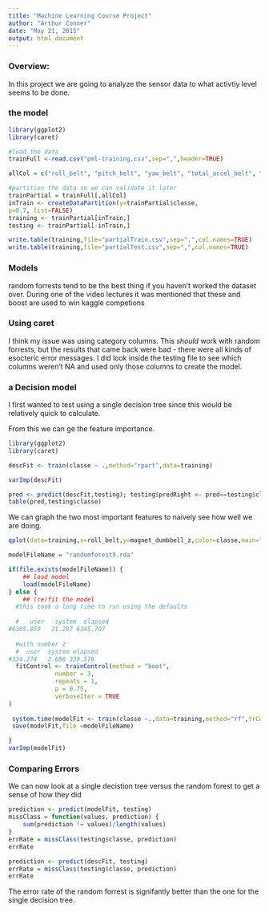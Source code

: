 ```yaml
---
title: "Machine Learning Course Project"
author: "Arthur Conner"
date: "May 21, 2015"
output: html_document
---
```


### Overview:
In this project we are going to analyze the sensor data to what activtiy level seems to be done.


### the model

```r
library(ggplot2)
library(caret)

#load the data
trainFull <-read.csv("pml-training.csv",sep=",",header=TRUE)

allCol = c("roll_belt", "pitch_belt", "yaw_belt", "total_accel_belt", "gyros_belt_x", "gyros_belt_y", "gyros_belt_z", "accel_belt_x", "accel_belt_y", "accel_belt_z", "magnet_belt_x", "magnet_belt_y", "magnet_belt_z", "roll_arm", "pitch_arm", "yaw_arm", "total_accel_arm", "gyros_arm_x", "gyros_arm_y", "gyros_arm_z", "accel_arm_x", "accel_arm_y", "accel_arm_z", "magnet_arm_x", "magnet_arm_y", "magnet_arm_z", "roll_dumbbell", "pitch_dumbbell", "yaw_dumbbell", "total_accel_dumbbell", "gyros_dumbbell_x", "gyros_dumbbell_y", "gyros_dumbbell_z", "accel_dumbbell_x", "accel_dumbbell_y", "accel_dumbbell_z", "magnet_dumbbell_x", "magnet_dumbbell_y", "magnet_dumbbell_z", "roll_forearm", "pitch_forearm", "yaw_forearm", "total_accel_forearm", "gyros_forearm_x", "gyros_forearm_y", "gyros_forearm_z", "accel_forearm_x", "accel_forearm_y", "accel_forearm_z", "magnet_forearm_x", "magnet_forearm_y", "magnet_forearm_z","classe")

#partition the data so we can validate it later
trainPartial = trainFull[,allCol]
inTrain <- createDataPartition(y=trainPartial$classe,
p=0.7, list=FALSE)
training <- trainPartial[inTrain,]
testing <- trainPartial[-inTrain,]

write.table(training,file="partialTrain.csv",sep=",",col.names=TRUE)
write.table(training,file="partialTest.csv",sep=",",col.names=TRUE)
```
### Models

random forrests tend to be the best thing if you haven't worked the dataset over. During one of the video lectures it was mentioned that these and boost are used to win kaggle competions

### Using caret

I think my issue was using category columns. This *should* work with random forrests, but the results that came back were bad - there were all kinds of esocteric error messages. I did look inside the testing file to see which columns weren't NA and used only those columns to create the model.

### a Decision model

I first wanted to test using a single decision tree since this would be relatively quick to calculate.

From this we can ge the feature importance.

```r
library(ggplot2)
library(caret)

descFit <- train(classe ~ .,method="rpart",data=training)

varImp(descFit)

pred <- predict(descFit,testing); testing$predRight <- pred==testing$classe
table(pred,testing$classe)

```

We can graph the two most important features to naively see how well we are doing.

```r
qplot(data=training,x=roll_belt,y=magnet_dumbbell_z,color=classe,main="Type of activitiy base on factors")

```


```r

modelFileName = "randomforest5.rda"

if(file.exists(modelFileName)) {
    ## load model
    load(modelFileName)
} else {
    ## (re)fit the model
  #this took a long time to run using the defaults
  
  #   user   system  elapsed 
#6305.859   21.287 6345.707 
  
  #with number 2
  #  user  system elapsed 
#334.274   2.688 339.576
  fitControl <- trainControl(method = "boot", 
             number = 3,
             repeats = 1,
             p = 0.75, 
             verboseIter = TRUE
)
  
 system.time(modelFit <- train(classe ~.,data=training,method="rf",trControl = fitControl,verbose = TRUE))
 save(modelFit,file =modelFileName)

}
varImp(modelFit)

```

### Comparing Errors

We can now look at a single decistion tree versus the random forest to get a sense of how they did

```r

prediction <- predict(modelFit, testing)
missClass = function(values, prediction) {
    sum(prediction != values)/length(values)
}
errRate = missClass(testing$classe, prediction)
errRate

prediction <- predict(descFit, testing)
errRate = missClass(testing$classe, prediction)
errRate
```

The error rate of the random forrest is signifantly better than the one for the single decision tree.